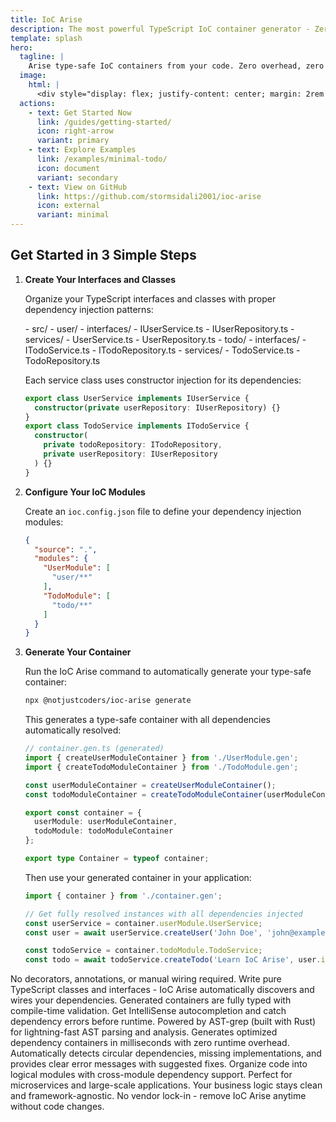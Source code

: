 ```yaml
---
title: IoC Arise
description: The most powerful TypeScript IoC container generator - Zero configuration, maximum productivity
template: splash
hero:
  tagline: |
    Arise type-safe IoC containers from your code. Zero overhead, zero coupling.
  image:
    html: |
      <div style="display: flex; justify-content: center; margin: 2rem 0;"><div style="background: linear-gradient(135deg, #1e1e1e 0%, #2d2d2d 100%); border-radius: 12px; padding: 0; font-family: 'SF Mono', 'Monaco', 'Inconsolata', 'Roboto Mono', 'Source Code Pro', monospace; color: #e1e1e1; max-width: 800px; box-shadow: 0 8px 32px rgba(0,0,0,0.4), 0 0 0 1px rgba(255,255,255,0.1); overflow: hidden; position: relative;"><div style="background: linear-gradient(90deg, #3c3c3c 0%, #4a4a4a 100%); padding: 0.75rem 1rem; display: flex; align-items: center; border-bottom: 1px solid rgba(255,255,255,0.1);"><div style="display: flex; gap: 0.5rem; margin-right: 1rem;"><div style="width: 13px; height: 13px; border-radius: 50%; background: linear-gradient(135deg, #ff6b6b, #ff5252); box-shadow: 0 1px 3px rgba(0,0,0,0.3);"></div><div style="width: 13px; height: 13px; border-radius: 50%; background: linear-gradient(135deg, #ffd93d, #ffb300); box-shadow: 0 1px 3px rgba(0,0,0,0.3);"></div><div style="width: 13px; height: 13px; border-radius: 50%; background: linear-gradient(135deg, #6bcf7f, #4caf50); box-shadow: 0 1px 3px rgba(0,0,0,0.3);"></div></div><div style="color: #b0b0b0; font-size: 0.9rem; font-weight: 500;">IoC Arise Demo</div></div><div style="padding: 1.5rem; font-size: 0.9rem; line-height: 1.6; background: linear-gradient(180deg, #1e1e1e 0%, #252525 100%);"><div style="display: flex; align-items: center; margin-bottom: 0.5rem;"><span style="color: #7c3aed; font-weight: bold; margin-right: 0.5rem;">❯</span><span style="color: #a78bfa;">npx @notjustcoders/ioc-arise generate</span></div><div style="margin: 0.8rem 0; padding-left: 1rem;"><div style="color: #10b981; margin: 0.3rem 0; display: flex; align-items: center;"><span style="margin-right: 0.5rem;">🔍</span>Scanning files... <span style="color: #f59e0b; margin: 0 0.5rem;">📁</span><span style="color: #e5e7eb;">Found 12 classes, 8 interfaces</span></div><div style="color: #10b981; margin: 0.3rem 0; display: flex; align-items: center;"><span style="margin-right: 0.5rem;">🔗</span>Analyzing dependencies... <span style="color: #3b82f6; margin: 0 0.5rem;">✅</span><span style="color: #e5e7eb;">Graph validated</span></div><div style="color: #8b5cf6; margin: 0.3rem 0; display: flex; align-items: center;"><span style="margin-right: 0.5rem;">✨</span><span style="font-weight: 600;">container.gen.ts created!</span></div></div><div style="margin: 1rem 0; padding: 0.75rem; background: rgba(0,0,0,0.3); border-radius: 6px; border-left: 3px solid #10b981;"><div style="color: #6b7280; font-style: italic; margin-bottom: 0.5rem;">// Import and use:</div><div style="margin: 0.2rem 0;"><span style="color: #c792ea;">import</span> <span style="color: #89ddff;">{</span> <span style="color: #82aaff;">container</span> <span style="color: #89ddff;">}</span> <span style="color: #c792ea;">from</span> <span style="color: #c3e88d;">'./container.gen'</span></div><div style="margin: 0.2rem 0;"><span style="color: #c792ea;">const</span> <span style="color: #82aaff;">service</span> <span style="color: #89ddff;">=</span></div><div style="margin: 0.2rem 0; padding-left: 1rem;"><span style="color: #82aaff;">container</span><span style="color: #89ddff;">.</span><span style="color: #82aaff;">coreModule</span><span style="color: #89ddff;">.</span><span style="color: #82aaff;">TodoService</span><span style="color: #89ddff;">;</span></div></div><div style="color: #10b981; font-weight: 600; display: flex; align-items: center; margin-top: 1rem;"><span style="margin-right: 0.5rem;">🚀</span>Ready to use!</div></div></div></div>
  actions:
    - text: Get Started Now
      link: /guides/getting-started/
      icon: right-arrow
      variant: primary
    - text: Explore Examples
      link: /examples/minimal-todo/
      icon: document
      variant: secondary
    - text: View on GitHub
      link: https://github.com/stormsidali2001/ioc-arise
      icon: external
      variant: minimal
---
```



## Get Started in 3 Simple Steps

<Steps>

1. **Create Your Interfaces and Classes**

   Organize your TypeScript interfaces and classes with proper dependency injection patterns:

   <FileTree>
   - src/
     - user/
       - interfaces/
         - IUserService.ts
         - IUserRepository.ts
       - services/
         - UserService.ts
         - UserRepository.ts
     - todo/
       - interfaces/
         - ITodoService.ts
         - ITodoRepository.ts
       - services/
         - TodoService.ts
         - TodoRepository.ts
   </FileTree>

   Each service class uses constructor injection for its dependencies:
   ```typescript
   export class UserService implements IUserService {
     constructor(private userRepository: IUserRepository) {}
   }
   export class TodoService implements ITodoService {
     constructor(
       private todoRepository: ITodoRepository,
       private userRepository: IUserRepository
     ) {}
   }
   ```

2. **Configure Your IoC Modules**

   Create an `ioc.config.json` file to define your dependency injection modules:

   ```json
   {
     "source": ".",
     "modules": {
       "UserModule": [
         "user/**"
       ],
       "TodoModule": [
         "todo/**"
       ]
     }
   }
   ```

3. **Generate Your Container**

   Run the IoC Arise command to automatically generate your type-safe container:

   ```bash
   npx @notjustcoders/ioc-arise generate
   ```

   This generates a type-safe container with all dependencies automatically resolved:

   ```typescript
   // container.gen.ts (generated)
   import { createUserModuleContainer } from './UserModule.gen';
   import { createTodoModuleContainer } from './TodoModule.gen';

   const userModuleContainer = createUserModuleContainer();
   const todoModuleContainer = createTodoModuleContainer(userModuleContainer);

   export const container = {
     userModule: userModuleContainer,
     todoModule: todoModuleContainer
   };

   export type Container = typeof container;
   ```

   Then use your generated container in your application:

   ```typescript
   import { container } from './container.gen';

   // Get fully resolved instances with all dependencies injected
   const userService = container.userModule.UserService;
   const user = await userService.createUser('John Doe', 'john@example.com');

   const todoService = container.todoModule.TodoService;
   const todo = await todoService.createTodo('Learn IoC Arise', user.id);
   ```

</Steps>

<CardGrid>
  <Card title="🚀 Zero Configuration" icon="rocket">
    No decorators, annotations, or manual wiring required. Write pure TypeScript classes and interfaces - IoC Arise automatically discovers and wires your dependencies.
  </Card>
  <Card title="🔒 100% Type Safe" icon="approve-check">
    Generated containers are fully typed with compile-time validation. Get IntelliSense autocompletion and catch dependency errors before runtime.
  </Card>
  <Card title="⚡ Blazing Fast" icon="forward">
     Powered by AST-grep (built with Rust) for lightning-fast AST parsing and analysis. Generates optimized dependency containers in milliseconds with zero runtime overhead.
   </Card>
  <Card title="🎯 Smart Dependency Analysis" icon="magnifier">
    Automatically detects circular dependencies, missing implementations, and provides clear error messages with suggested fixes.
  </Card>
  <Card title="🏗️ Modular Architecture" icon="puzzle">
    Organize code into logical modules with cross-module dependency support. Perfect for microservices and large-scale applications.
  </Card>
  <Card title="🔄 Zero Coupling" icon="seti:config">
    Your business logic stays clean and framework-agnostic. No vendor lock-in - remove IoC Arise anytime without code changes.
  </Card>
</CardGrid>
